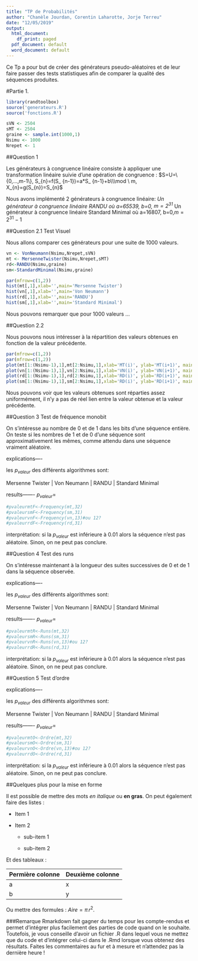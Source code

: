 ---
title: "TP de Probabilités"
author: "Chanèle Jourdan, Corentin Laharotte, Jorje Terreu"
date: "12/05/2019"
output:
  html_document:
    df_print: paged
  pdf_document: default
  word_document: default
---



  Ce Tp a pour but de créer des générateurs pseudo-aléatoires et de leur faire passer des tests statistiques afin de comparer la qualité des séquences produites.


#Partie 1.

```{r setup, include=FALSE}
library(randtoolbox)
source('generateurs.R')
source('fonctions.R')

sVN <- 2504
sMT <- 2504
graine <- sample.int(1000,1)
Nsimu <- 1000
Nrepet <- 1
```

##Question 1

Les générateurs à congruence linéaire consiste à appliquer une transformation linéaire suivie d'une opération de congruence : 
$S=U=\{0,...,m-1\}, S_{n}=f(S_ {n-1})=a*S_ {n-1}+b\\\mod \ m, X_{n}=g(S_{n})=S_{n}$

Nous avons implémenté 2 générateurs à congruence linéaire:
  *Un générateur à congruence linéaire RANDU où a=65539, b=0, $m=2^{31}$
  *Un générateur à congruence linéaire Standard Minimal où a=16807, b=0,$m=2^{31}-1$

##Question 2.1 Test Visuel

Nous allons comparer ces générateurs pour une suite de 1000 valeurs. 

```{r setup, include=FALSE}
vn <- VonNeumann(Nsimu,Nrepet,sVN)
mt <- MersenneTwister(Nsimu,Nrepet,sMT)
rd<-RANDU(Nsimu,graine)
sm<-StandardMinimal(Nsimu,graine)
```
```{r}
par(mfrow=c(1,2))
hist(mt[,1],xlab='',main='Mersenne Twister')
hist(vn[,1],xlab='',main='Von Neumann')
hist(rd[,1],xlab='',main='RANDU')
hist(sm[,1],xlab='',main='Standard Minimal')
```

Nous pouvons remarquer que pour 1000 valeurs ...

##Question 2.2

Nous pouvons nous intéresser à la répartition des valeurs obtenues en fonction de la valeur précédente. 
```{r}
par(mfrow=c(1,2))
par(mfrow=c(1,2))
plot(mt[1:(Nsimu-1),1],mt[2:Nsimu,1],xlab='MT(i)', ylab='MT(i+1)', main='Mersenne Twister')
plot(vn[1:(Nsimu-1),1],vn[2:Nsimu,1],xlab='VN(i)', ylab='VN(i+1)', main='Von Neumann')
plot(rd[1:(Nsimu-1),1],rd[2:Nsimu,1],xlab='RD(i)', ylab='RD(i+1)', main='RANDU')
plot(sm[1:(Nsimu-1),1],sm[2:Nsimu,1],xlab='RD(i)', ylab='RD(i+1)', main='Standard Minimal')
```

Nous pouvons voir que les valeurs obtenues sont réparties assez uniformément, il n'y a pas de réel lien entre la valeur obtenue et la valeur précédente.

##Question 3 Test de fréquence monobit

On s'intéresse au nombre de 0 et de 1 dans les bits d'une séquence entière. On teste si les nombres de 1 et de 0 d'une séquence sont approximativement les mêmes, comme attendu dans une séquence vraiment aléatoire.

explications----

les $p_{valeur}$ des différents algorithmes sont:

Mersenne Twister | Von Neumann | RANDU | Standard Minimal

results------- $p_{valeur}$=
```{r}
#pvaleurmtF<-Frequency(mt,32)
#pvaleursmF<-Frequency(sm,31)
#pvaleurvnF<-Frequency(vn,13)#ou 12? 
#pvaleurrdF<-Frequency(rd,31)
```

interprétation: si la $p_{valeur}$ est inférieure à 0.01 alors la séquence n'est pas aléatoire. Sinon, on ne peut pas conclure.

##Question 4 Test des runs

On s'intéresse maintenant à la longueur des suites successives de 0 et de 1 dans la séquence observée. 

explications----

les $p_{valeur}$ des différents algorithmes sont:

Mersenne Twister | Von Neumann | RANDU | Standard Minimal

results------- $p_{valeur}$=
```{r}
#pvaleurmtR<-Runs(mt,32)
#pvaleursmR<-Runs(sm,31)
#pvaleurvnR<-Runs(vn,13)#ou 12? 
#pvaleurrdR<-Runs(rd,31)
```


interprétation: si la $p_{valeur}$ est inférieure à 0.01 alors la séquence n'est pas aléatoire. Sinon, on ne peut pas conclure.

##Question 5 Test d'ordre

explications----

les $p_{valeur}$ des différents algorithmes sont:

Mersenne Twister | Von Neumann | RANDU | Standard Minimal

results------- $p_{valeur}$=

```{r}
#pvaleurmtO<-Ordre(mt,32)
#pvaleursmO<-Ordre(sm,31)
#pvaleurvnO<-Ordre(vn,13)#ou 12? 
#pvaleurrdO<-Ordre(rd,31)
```


interprétation: si la $p_{valeur}$ est inférieure à 0.01 alors la séquence n'est pas aléatoire. Sinon, on ne peut pas conclure.


##Quelques plus pour la mise en forme

Il est possible de mettre des mots *en italique* ou **en gras**.
On peut également faire des listes :

* Item 1 

* Item 2 

    + sub-item 1 

    + sub-item 2 

Et des tableaux :

Permière colonne | Deuxième colonne 
------------- | ------------- 
a    | x        
b        | y        

Ou mettre des formules : $Aire = \pi\,r^{2}$.

###Remarque
Rmarkdown fait gagner du temps pour les compte-rendus et permet d'intégrer plus facilement des parties de code quand on le souhaite. Toutefois, je vous conseille d'avoir un fichier .R dans lequel vous ne mettez que du code et d'intégrer celui-ci dans le .Rmd lorsque vous obtenez des résultats. Faites les commentaires au fur et à mesure et n'attendez pas la dernière heure !
